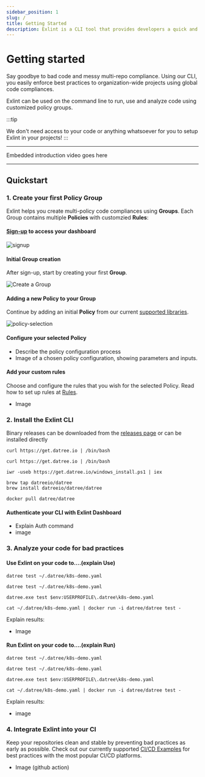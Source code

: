 ```yaml
---
sidebar_position: 1
slug: /
title: Getting Started
description: Exlint is a CLI tool that provides developers a quick and efficient application of multiple coding rule policies in multiple projects
---
```



# Getting started

Say goodbye to bad code and messy multi-repo compliance.
Using our CLI, you easily enforce best practices to organization-wide projects using global code compliances.

Exlint can be used on the command line to run, use and analyze code using customized policy groups.

:::tip

We don't need access to your code or anything whatsoever for you to setup Exlint in your projects!
:::

---

Embedded introduction video goes here

---

## Quickstart

### 1. Create your first Policy Group

Exlint helps you create multi-policy code compliances using **Groups**. Each Group contains multiple **Policies** with customzied **Rules**:&#x20;

#### [Sign-up](https://app.exlint.io) to access your dashboard

<div style={{ display: 'flex', justifyContent: 'center', alignItems: 'center' }}>
	<img src="/images/signup.png" alt="signup" className={styles.image} style={{ maxWidth: '300px' }} />
</div>

#### Initial Group creation

After sign-up, start by creating your first **Group**.

<div style={{ display: 'flex', justifyContent: 'center', alignItems: 'center' }}>
	<img
		src="/images/create-group.png"
		alt="Create a Group"
		className={styles.image}
		style={{ maxWidth: '600px' }}
	/>
</div>

#### Adding a new Policy to your Group

Continue by adding an initial **Policy** from our current [supported libraries](/supported-libraries).

<div style={{ display: 'flex', justifyContent: 'center', alignItems: 'center' }}>
	<img
		src="/images/policy-selection.png"
		alt="policy-selection"
		className={styles.image}
		style={{ maxWidth: '600px' }}
	/>
</div>

#### Configure your selected Policy

-   Describe the policy configuration process
-   Image of a chosen policy configuration, showing parameters and inputs.

#### Add your custom rules

Choose and configure the rules that you wish for the selected Policy. Read how to set up rules at [Rules](/Rules).

-   Image

### 2. Install the Exlint CLI

Binary releases can be downloaded from the [releases page](https://github.com/Exlint/CLI/releases) or can be installed directly

<Tabs>
  <TabItem value='Linux' label='Linux' default>

    curl https://get.datree.io | /bin/bash

  </TabItem>
  <TabItem value='MacOS' label='MacOS'>

    curl https://get.datree.io | /bin/bash

  </TabItem>
  <TabItem value='Windows (PowerShell)' label='Windows (PowerShell)'>

    iwr -useb https://get.datree.io/windows_install.ps1 | iex

  </TabItem>
  <TabItem value='Homebrew' label='Homebrew'>

    brew tap datreeio/datree
    brew install datreeio/datree/datree

  </TabItem>
  <TabItem value='Docker' label='Docker'>

    docker pull datree/datree

  </TabItem>
</Tabs>

#### Authenticate your CLI with Exlint Dashboard

-   Explain Auth command
-   image

### 3. Analyze your code for bad practices

#### Use Exlint on your code to....(explain Use)

<Tabs>
  <TabItem value='Linux' label='Linux' default>

    datree test ~/.datree/k8s-demo.yaml

  </TabItem>
  <TabItem value='MacOS' label='MacOS'>

    datree test ~/.datree/k8s-demo.yaml

  </TabItem>
  <TabItem value='Windows (PowerShell)' label='Windows (PowerShell)'>

    datree.exe test $env:USERPROFILE\.datree\k8s-demo.yaml

  </TabItem>
  <TabItem value='Docker' label='Docker'>

    cat ~/.datree/k8s-demo.yaml | docker run -i datree/datree test -

  </TabItem>
</Tabs>

Explain results:

-   Image

#### Run Exlint on your code to....(explain Run)

<Tabs>
  <TabItem value='Linux' label='Linux' default>

    datree test ~/.datree/k8s-demo.yaml

  </TabItem>
  <TabItem value='MacOS' label='MacOS'>

    datree test ~/.datree/k8s-demo.yaml

  </TabItem>
  <TabItem value='Windows (PowerShell)' label='Windows (PowerShell)'>

    datree.exe test $env:USERPROFILE\.datree\k8s-demo.yaml

  </TabItem>
  <TabItem value='Docker' label='Docker'>

    cat ~/.datree/k8s-demo.yaml | docker run -i datree/datree test -

  </TabItem>
</Tabs>

Explain results:

-   image

### 4. Integrate Exlint into your CI&#x20;

Keep your repositories clean and stable by preventing bad practices as early as possible.
Check out our currently supported [CI/CD Examples](/cicd-examples/github-action) for best practices with the most popular CI/CD platforms.

-   Image (github action)
